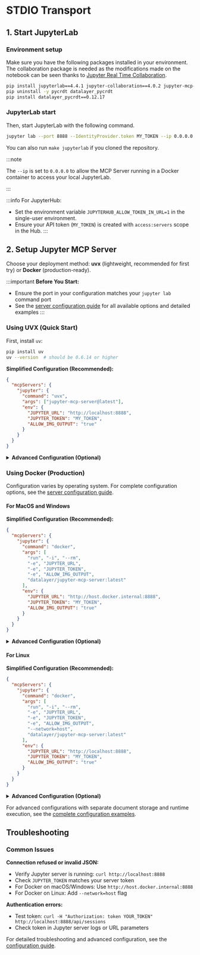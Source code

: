 # STDIO Transport

## 1. Start JupyterLab

### Environment setup

Make sure you have the following packages installed in your environment. The collaboration package is needed as the modifications made on the notebook can be seen thanks to [Jupyter Real Time Collaboration](https://jupyterlab.readthedocs.io/en/stable/user/rtc.html).

```bash
pip install jupyterlab==4.4.1 jupyter-collaboration==4.0.2 jupyter-mcp-tools>=0.1.4 ipykernel
pip uninstall -y pycrdt datalayer_pycrdt
pip install datalayer_pycrdt==0.12.17
```

### JupyterLab start

Then, start JupyterLab with the following command.

```bash
jupyter lab --port 8888 --IdentityProvider.token MY_TOKEN --ip 0.0.0.0
```

You can also run `make jupyterlab` if you cloned the repository.

:::note

The `--ip` is set to `0.0.0.0` to allow the MCP Server running in a Docker container to access your local JupyterLab.

:::

:::info
For JupyterHub:
- Set the environment variable `JUPYTERHUB_ALLOW_TOKEN_IN_URL=1` in the single-user environment.
- Ensure your API token (`MY_TOKEN`) is created with `access:servers` scope in the Hub.
:::

## 2. Setup Jupyter MCP Server

Choose your deployment method: **uvx** (lightweight, recommended for first try) or **Docker** (production-ready).

:::important
**Before You Start:**
- Ensure the port in your configuration matches your `jupyter lab` command port
- See the [server configuration guide](/configure) for all available options and detailed examples
:::

### Using UVX (Quick Start)

First, install `uv`:

```bash
pip install uv
uv --version  # should be 0.6.14 or higher
```

**Simplified Configuration (Recommended):**
```json
{
  "mcpServers": {
    "jupyter": {
      "command": "uvx",
      "args": ["jupyter-mcp-server@latest"],
      "env": {
        "JUPYTER_URL": "http://localhost:8888",
        "JUPYTER_TOKEN": "MY_TOKEN",
        "ALLOW_IMG_OUTPUT": "true"
      }
    }
  }
}
```

<details>
<summary><b>Advanced Configuration (Optional)</b></summary>

For deployments requiring separate document storage and runtime execution:

```json
{
  "mcpServers": {
    "jupyter": {
      "command": "uvx",
      "args": ["jupyter-mcp-server@latest"],
      "env": {
        "DOCUMENT_URL": "http://localhost:8888",
        "DOCUMENT_TOKEN": "MY_TOKEN",
        "DOCUMENT_ID": "notebook.ipynb",
        "RUNTIME_URL": "http://localhost:8888",
        "RUNTIME_TOKEN": "MY_TOKEN",
        "ALLOW_IMG_OUTPUT": "true"
      }
    }
  }
}
```

</details>

### Using Docker (Production)

Configuration varies by operating system. For complete configuration options, see the [server configuration guide](/configure).

#### For MacOS and Windows

**Simplified Configuration (Recommended):**
```json
{
  "mcpServers": {
    "jupyter": {
      "command": "docker",
      "args": [
        "run", "-i", "--rm",
        "-e", "JUPYTER_URL",
        "-e", "JUPYTER_TOKEN",
        "-e", "ALLOW_IMG_OUTPUT",
        "datalayer/jupyter-mcp-server:latest"
      ],
      "env": {
        "JUPYTER_URL": "http://host.docker.internal:8888",
        "JUPYTER_TOKEN": "MY_TOKEN",
        "ALLOW_IMG_OUTPUT": "true"
      }
    }
  }
}
```

<details>
<summary><b>Advanced Configuration (Optional)</b></summary>

For deployments requiring separate document storage and runtime execution:

```json
{
  "mcpServers": {
    "jupyter": {
      "command": "docker",
      "args": [
        "run", "-i", "--rm",
        "-e", "DOCUMENT_URL",
        "-e", "DOCUMENT_TOKEN",
        "-e", "DOCUMENT_ID",
        "-e", "RUNTIME_URL",
        "-e", "RUNTIME_TOKEN",
        "-e", "ALLOW_IMG_OUTPUT",
        "datalayer/jupyter-mcp-server:latest"
      ],
      "env": {
        "DOCUMENT_URL": "http://host.docker.internal:8888",
        "DOCUMENT_TOKEN": "MY_TOKEN",
        "DOCUMENT_ID": "notebook.ipynb",
        "RUNTIME_URL": "http://host.docker.internal:8888",
        "RUNTIME_TOKEN": "MY_TOKEN",
        "ALLOW_IMG_OUTPUT": "true"
      }
    }
  }
}
```

</details>

#### For Linux

**Simplified Configuration (Recommended):**
```json
{
  "mcpServers": {
    "jupyter": {
      "command": "docker",
      "args": [
        "run", "-i", "--rm",
        "-e", "JUPYTER_URL",
        "-e", "JUPYTER_TOKEN",
        "-e", "ALLOW_IMG_OUTPUT",
        "--network=host",
        "datalayer/jupyter-mcp-server:latest"
      ],
      "env": {
        "JUPYTER_URL": "http://localhost:8888",
        "JUPYTER_TOKEN": "MY_TOKEN",
        "ALLOW_IMG_OUTPUT": "true"
      }
    }
  }
}
```

<details>
<summary><b>Advanced Configuration (Optional)</b></summary>

For deployments requiring separate document storage and runtime execution:

```json
{
  "mcpServers": {
    "jupyter": {
      "command": "docker",
      "args": [
        "run", "-i", "--rm",
        "-e", "DOCUMENT_URL",
        "-e", "DOCUMENT_TOKEN",
        "-e", "DOCUMENT_ID",
        "-e", "RUNTIME_URL",
        "-e", "RUNTIME_TOKEN",
        "-e", "ALLOW_IMG_OUTPUT",
        "--network=host",
        "datalayer/jupyter-mcp-server:latest"
      ],
      "env": {
        "DOCUMENT_URL": "http://localhost:8888",
        "DOCUMENT_TOKEN": "MY_TOKEN",
        "DOCUMENT_ID": "notebook.ipynb",
        "RUNTIME_URL": "http://localhost:8888",
        "RUNTIME_TOKEN": "MY_TOKEN",
        "ALLOW_IMG_OUTPUT": "true"
      }
    }
  }
}
```

</details>

For advanced configurations with separate document storage and runtime execution, see the [complete configuration examples](/configure#configuration-examples).

## Troubleshooting

### Common Issues

**Connection refused or invalid JSON:**
- Verify Jupyter server is running: `curl http://localhost:8888`
- Check `JUPYTER_TOKEN` matches your server token
- For Docker on macOS/Windows: Use `http://host.docker.internal:8888`
- For Docker on Linux: Add `--network=host` flag

**Authentication errors:**
- Test token: `curl -H "Authorization: token YOUR_TOKEN" http://localhost:8888/api/sessions`
- Check token in Jupyter server logs or URL parameters

For detailed troubleshooting and advanced configuration, see the [configuration guide](/configure).